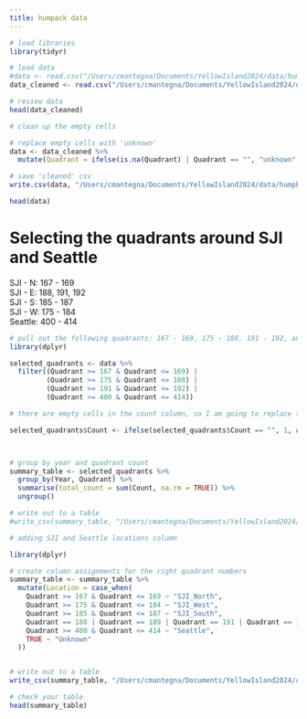 ```yaml
---
title: humpack data
---
```


```r

# load libraries
library(tidyr)

```

```r

# load data
#data <- read.csv("/Users/cmantegna/Documents/YellowIsland2024/data/humpbacks.csv")
data_cleaned <- read.csv("/Users/cmantegna/Documents/YellowIsland2024/data/humpback_cleaned.csv")

```

```r

# review data
head(data_cleaned)

```

```r

# clean up the empty cells

# replace empty cells with 'unknown' 
data <- data_cleaned %>%
  mutate(Quadrant = ifelse(is.na(Quadrant) | Quadrant == "", "unknown", Quadrant))

# save 'cleaned' csv
write.csv(data, "/Users/cmantegna/Documents/YellowIsland2024/data/humpback_cleaned.csv", row.names = FALSE)

head(data)

```

# Selecting the quadrants around SJI and Seattle

SJI - N: 167 - 169\
SJI - E: 188, 191, 192\
SJI - S: 185 - 187\
SJI - W: 175 - 184\
Seattle: 400 - 414

```r

# pull out the following quadrants: 167 - 169, 175 - 188, 191 - 192, and 400 - 414
library(dplyr)

selected_quadrants <- data %>%
  filter((Quadrant >= 167 & Quadrant <= 169) |
         (Quadrant >= 175 & Quadrant <= 188) |
         (Quadrant >= 191 & Quadrant <= 192) |
         (Quadrant >= 400 & Quadrant <= 414))

```

```r

# there are empty cells in the count column, so I am going to replace them with 1 since at least 1 must have been seen to account for a recorded sighting.

selected_quadrants$Count <- ifelse(selected_quadrants$Count == "", 1, as.numeric(selected_quadrants$Count))



# group by year and quadrant count
summary_table <- selected_quadrants %>%
  group_by(Year, Quadrant) %>%
  summarise(total_count = sum(Count, na.rm = TRUE)) %>%
  ungroup()

# write out to a table
#write_csv(summary_table, "/Users/cmantegna/Documents/YellowIsland2024/output/humpback_quadrant_totals.csv")

```

```r

# adding SJI and Seattle locations column

library(dplyr)

# create column assignments for the right quadrant numbers
summary_table <- summary_table %>%
  mutate(Location = case_when(
    Quadrant >= 167 & Quadrant <= 169 ~ "SJI_North",
    Quadrant >= 175 & Quadrant <= 184 ~ "SJI_West",
    Quadrant >= 185 & Quadrant <= 187 ~ "SJI_South",
    Quadrant == 188 | Quadrant == 189 | Quadrant == 191 | Quadrant == 192 ~ "SJI_East",
    Quadrant >= 400 & Quadrant <= 414 ~ "Seattle",
    TRUE ~ "Unknown" 
  ))


# write out to a table
write_csv(summary_table, "/Users/cmantegna/Documents/YellowIsland2024/output/humpback_quadrant_totals.csv")

# check your table
head(summary_table)
```

